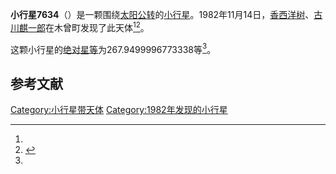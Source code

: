 {{Infobox planet
| bgcolour = #FFFFC0
| name = 7634 Shizutani-Kou
| symbol = 
| image = 
| caption = 
| discovery = yes
| discovery_ref = 
| discoverer = [[香西洋树|香西洋树]]、[[古川麒一郎|古川麒一郎]]
| discovery_site = [[木曾町|木曾町]] 
| discovered = 1982年11月14日
| designations = yes
| mp_name = 
| named_after = 
| alt_names = 1982 VO3/ 1995 CT
| mp_category = [[主带小行星|主带小行星]]
| orbit_ref = <ref name="a">[http://ssd.jpl.nasa.gov/sbdb.cgi?sstr=7634 7634 Shizutani-Kou] {{Wayback|url=http://ssd.jpl.nasa.gov/sbdb.cgi?sstr=7634 |date=20201124025004 }}，小行星數據庫瀏覽器（JPL Small-Body Database Browser）－[[美国国家航空航天局|美国国家航空航天局]]喷气推进实验室</ref>
| epoch = 2456400.5 (2013年4月18日更新)
| aphelion = {{convert|3.806689589117197|AU|km|3|abbr=on|lk=out}}
| perihelion = {{convert|2.548300473461512|AU|km|3|abbr=on}}
| semimajor = {{convert|3.177495031289355|AU|km|3|abbr=on}}
| eccentricity = 0.198015906
| period = 2068.834486 [[日|日]]<br />5.66[[儒略年|儒略年]]
| avg_speed = 
| inclination = 2.595719691966917
| asc_node = 92.93549004717109
| mean_anomaly = 
| arg_peri = 267.9499996773338
| satellites = 
| physical_characteristics = yes
| dimensions = 
| mass = 
| density = 
| surface_grav = 
| escape_velocity = 
| sidereal_day = 
| axial_tilt = 
| pole_ecliptic_lat = 
| pole_ecliptic_lon = 
| albedo = 
| temperatures= 
| temp_name1 = 
| mean_temp_1 = 
| max_temp_1 = 
| temp_name2 = 
| max_temp_2 = 
| spectral_type = 
| abs_magnitude = 267.9499996773338
}}

'''小行星7634'''（{{lang-en|7634 Shizutani-Kou}}）是一颗围绕[[太阳|太阳]][[公转|公转]]的[[小行星|小行星]]。1982年11月14日，[[香西洋树|香西洋树]]、[[古川麒一郎|古川麒一郎]]在木曾町发现了此天体<ref name="a" /><ref>{{cite news|title=小行星列表|url=http://cfa-www.harvard.edu/iau/lists/NumberedMPs.txt|accessdate=2013-07-08|newspaper=哈佛大学|archive-date=2008-05-17|archive-url=https://web.archive.org/web/20080517010638/http://cfa-www.harvard.edu/iau/lists/NumberedMPs.txt|dead-url=no}}</ref>。

这颗小行星的[[绝对星等|绝对星等]]为267.9499996773338等<ref name="a" />。

==参考文献==
{{reflist}}
{{Minor Planet Number|[[小行星7633|小行星7633]]|[[小行星7635|小行星7635]]}}

{{小天体}}

[[Category:小行星带天体|Category:小行星带天体]]
[[Category:1982年发现的小行星|Category:1982年发现的小行星]]

{{asteroid-stub}}
